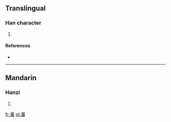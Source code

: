 ==Translingual==

===Han character===
{{Han char|rn=85|rad=水|as=17|sn=20|four=3315<sub>0</sub>|canj=水十戈金 (EJIC)}}

# {{defn|Han|sort=水17}}

====References====
* {{Han ref|kx=0661.220|dkj=18715|dj=1071.050|hdz=31791.090|uh=703B|ud=28731|bh=F467|bd=62567}}

----

==Mandarin==

===Hanzi===
{{cmn-hanzi|pin=[[dài]] ([[dai4]])|wg=tai<sup>4</sup>}}

# {{defn|lang=cmn|sort=水17}}

[[fr:瀻]]
[[pl:瀻]]